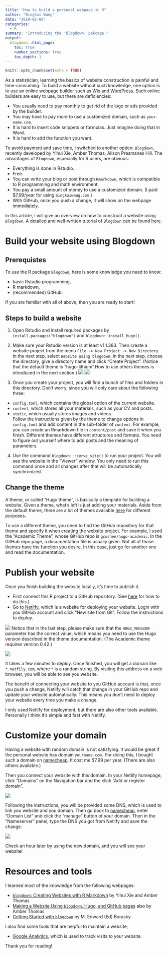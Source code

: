 ```yaml
---
title: "How to build a personal webpage in R"
author: "Bingkai Wang"
date: "2019-02-08"
categories:
  - R
summary: "Introducing the 'blogdown' pakcage."
output:
  blogdown::html_page:
    toc: true
    number_sections: true
    toc_depth: 1
---
```


```r
knitr::opts_chunk$set(echo = TRUE)
```

As a statistician, learning the basics of website construction is painful and time-consuming. To build a website without such knowledge, one option is to use an online webpage builder such as [Wix](https://www.wix.com/) and [WordPress](www.wordpress.com/). Such online builders are easy to use, but there are deficiencies:

* You usually need to pay monthly to get rid of the logo or ads provided by the builder.
* You may have to pay more to use a customized domain, such as `your-name.com`.
* It is hard to insert code snippets or formulas. Just imagine doing that in Word.
* It is hard to add the function you want.

To avoid payment and save time, I switched to another option: `Blogdown`, recently developed by Yihui Xie, Amber Thomas, Alison Presmanes Hill. The advantages of `Blogdown`, especially for R users, are obvious:

* Everything is done in Rstudio.
* Free.
* You can write your blog or post through `Rmarkdown`, which is compatible to R programming and math environment.
* You pay a small amount of money to use a customized domain. (I paid $7.99/year for using `bingkaiwang.com`.)
* With GitHub, once you push a change, it will show on the webpage immediately.

In this article, I will give an overview on how to construct a website using `Blogdown`. A detailed and well-written tutorial of `Blogdown` can be found [here](https://bookdown.org/yihui/blogdown/). 

# Build your website using Blogdown

## Prerequistes

To use the R package `Blogdown`, here is some knowledge you need to know:

* basic Rstudio programming,
* R markdown,
* (recommended) GitHub.

If you are familiar with all of above, then you are ready to start!

## Steps to build a website

1. Open Rstudio and install required packages by `install.packages("blogdown")` and `blogdown::install_hugo()`.

2. Make sure your Rstudio version is at least v1.1.383. Then create a website project from the menu `File -> New Project -> New Directory`. In the next step, select `Website using blogdown`. In the next step, choose the directory, give a directory name and click "Create Project". (Notice that the default theme is "hugo-lithium".How to use others themes is introduced in the next section.)
![](/img/blog-img/how-to-build-such-a-website/steps1.png)
![](/img/blog-img/how-to-build-such-a-website/steps2.png)

3. Once you create your project, you will find a bunch of files and folders in this directory. Don't worry, since you will only care about the following three:

+ `config.toml`, which contains the global option of the current website.
+ `content`, which stores all your materials, such as your CV and posts.
+ `static`, which usually stores images and videos.  
  Follow the instructions given by the theme to change options in `config.toml` and add content in the sub-folder of `content`. For example, you can create an Rmarkdown file in `content/post` and save it when you finish. Different themes have different structures and formats. You need to figure out yourself where to add posts and the meaning of parameters. 

4. Use the command `blogdown:::serve_site()` to run your project. You will see the website in the "Viewer" window. You only need to run this command once and all changes after that will be automatically synchronized. 

## Change the theme

A theme, or called "Hugo theme", is basically a template for building a website. Given a theme, what's left is just adding your materials. Aside from the default theme, there are a lot of themes available [here](http://themes.gohugo.io) for different purposes. 

To use a different theme, you need to find the GitHub repository for that theme and specify it when creating the website project. For example, I used the "Academic Theme", whose GitHub repo is `gcushen/hugo-academic`. In the GitHub repo page, a documentation file is usually given. Not all of those themes have the function you desire. In this case, just go for another one and read the documentation.

# Publish your website

Once you finish building the website locally, it's time to publish it.

* First connect this R project to a GitHub repository. (See [here](https://happygitwithr.com/rstudio-git-GitHub.html) for how to do this.)
* Go to [Netlify](https://www.netlify.com/), which is a website for deploying your website. Login with you GitHub account and click "New site from Git". Follow the instructions to deploy. 

![](/img/blog-img/how-to-build-such-a-website/sec3-1.png)
Notice that in the last step, please make sure that the `HUGO_VERSION` parameter has the correct value, which means you need to use the Hugo version described in the theme documentation. (The Academic theme requires version 0.42.)

![](/img/blog-img/how-to-build-such-a-website/sec3-2.png)

It takes a few minutes to deploy. Once finished, you will get a domain like `*.netfily.com`, where `*` is a random string. By visiting this address on a web browser, you will be able to see you website.

The benefit of connecting your website to you GitHub account is that, once you push a change, Netlify will catch that change in your GitHub repo and update your website automatically. This means you don't need to deploy your website every time you make a change. 

I only used Netlify for deployment, but there are also other tools available. Personally I think it's simple and fast with Netlify.

# Customize your domain

Having a website with random domain is not satisfying. It would be great if the personal website has domain `yourname.com.` For doing this, I bought such a domain on [namecheap](https://www.namecheap.com/). It cost me $7.99 per year. (There are also others available.)

Then you connect your website with this domain. In your Netlify homepage, click "Domains" on the Navigation bar and the click "Add or register domain".  

![](/img/blog-img/how-to-build-such-a-website/sec3-3.png)

Following the instructions, you will be provided some DNS, which is used to link you website and you domain. Then go back to [namecheap](https://www.namecheap.com/), enter "Domain List" and click the "manage" button of your domain. Then in the "Nameserver" panel, type the DNS you got from Netlify and save the change.

![](/img/blog-img/how-to-build-such-a-website/sec3-4.png)

Check an hour later by using the new domain, and you will see your website!

# Resources and tools

I learned most of the knowledge from the following webpages:

* [`blogdown`: Creating Websites with R Markdown](https://bookdown.org/yihui/blogdown/) by Yihui Xie and Amber Thomas
* [Making a Website Using `blogdown`, Hugo, and GitHub pages](https://proquestionasker.github.io/blog/Making_Site/) also by Amber Thomas
* [Getting Started with `blogdown`](https://www.znmeb.mobi/2017/05/12/getting-started-with-blogdown/) by M. Edward (Ed) Borasky

I also find some tools that are helpful to maintain a website;

* [Google Analytics](https://analytics.google.com/analytics/web/), which is used to track visits to your website.

Thank you for reading!
